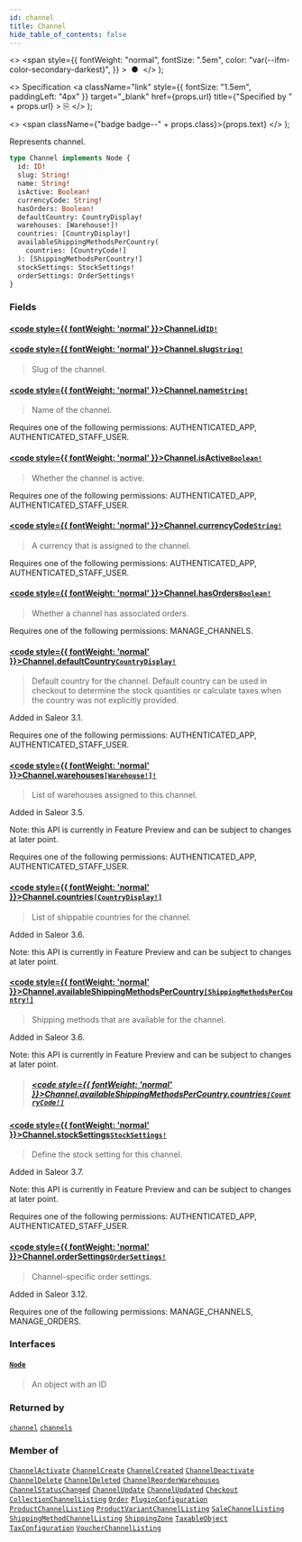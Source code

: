 ```yaml
---
id: channel
title: Channel
hide_table_of_contents: false
---
```


  <>
    <span
      style={{
        fontWeight: "normal",
        fontSize: ".5em",
        color: "var(--ifm-color-secondary-darkest)",
      }}
    >
      &nbsp;●&nbsp;
    </span>
  </>
);

  <>
    Specification
    <a
      className="link"
      style={{ fontSize: "1.5em", paddingLeft: "4px" }}
      target="\_blank"
      href={props.url}
      title={"Specified by " + props.url}
    >
      ⎘
    </a>
  </>
);

  <>
    <span className={"badge badge--" + props.class}>{props.text}</span>
  </>
);

Represents channel.

```graphql
type Channel implements Node {
  id: ID!
  slug: String!
  name: String!
  isActive: Boolean!
  currencyCode: String!
  hasOrders: Boolean!
  defaultCountry: CountryDisplay!
  warehouses: [Warehouse!]!
  countries: [CountryDisplay!]
  availableShippingMethodsPerCountry(
    countries: [CountryCode!]
  ): [ShippingMethodsPerCountry!]
  stockSettings: StockSettings!
  orderSettings: OrderSettings!
}
```

### Fields

#### [<code style={{ fontWeight: 'normal' }}>Channel.<b>id</b></code>](#)<Bullet />[`ID!`](../../api-reference/miscellaneous/scalars/id) <Badge class="secondary" text="non-null"/> <Badge class="secondary" text="scalar"/> <Badge class="secondary" text="miscellaneous"/>

>

#### [<code style={{ fontWeight: 'normal' }}>Channel.<b>slug</b></code>](#)<Bullet />[`String!`](../../api-reference/miscellaneous/scalars/string) <Badge class="secondary" text="non-null"/> <Badge class="secondary" text="scalar"/> <Badge class="secondary" text="miscellaneous"/>

> Slug of the channel.

#### [<code style={{ fontWeight: 'normal' }}>Channel.<b>name</b></code>](#)<Bullet />[`String!`](../../api-reference/miscellaneous/scalars/string) <Badge class="secondary" text="non-null"/> <Badge class="secondary" text="scalar"/> <Badge class="secondary" text="miscellaneous"/>

> Name of the channel.

Requires one of the following permissions: AUTHENTICATED_APP, AUTHENTICATED_STAFF_USER.

>

#### [<code style={{ fontWeight: 'normal' }}>Channel.<b>isActive</b></code>](#)<Bullet />[`Boolean!`](../../api-reference/miscellaneous/scalars/boolean) <Badge class="secondary" text="non-null"/> <Badge class="secondary" text="scalar"/> <Badge class="secondary" text="miscellaneous"/>

> Whether the channel is active.

Requires one of the following permissions: AUTHENTICATED_APP, AUTHENTICATED_STAFF_USER.

>

#### [<code style={{ fontWeight: 'normal' }}>Channel.<b>currencyCode</b></code>](#)<Bullet />[`String!`](../../api-reference/miscellaneous/scalars/string) <Badge class="secondary" text="non-null"/> <Badge class="secondary" text="scalar"/> <Badge class="secondary" text="miscellaneous"/>

> A currency that is assigned to the channel.

Requires one of the following permissions: AUTHENTICATED_APP, AUTHENTICATED_STAFF_USER.

>

#### [<code style={{ fontWeight: 'normal' }}>Channel.<b>hasOrders</b></code>](#)<Bullet />[`Boolean!`](../../api-reference/miscellaneous/scalars/boolean) <Badge class="secondary" text="non-null"/> <Badge class="secondary" text="scalar"/> <Badge class="secondary" text="miscellaneous"/>

> Whether a channel has associated orders.

Requires one of the following permissions: MANAGE_CHANNELS.

>

#### [<code style={{ fontWeight: 'normal' }}>Channel.<b>defaultCountry</b></code>](#)<Bullet />[`CountryDisplay!`](../../api-reference/miscellaneous/objects/country-display) <Badge class="secondary" text="non-null"/> <Badge class="secondary" text="object"/> <Badge class="secondary" text="miscellaneous"/>

> Default country for the channel. Default country can be used in checkout to determine the stock quantities or calculate taxes when the country was not explicitly provided.

Added in Saleor 3.1.

Requires one of the following permissions: AUTHENTICATED_APP, AUTHENTICATED_STAFF_USER.

>

#### [<code style={{ fontWeight: 'normal' }}>Channel.<b>warehouses</b></code>](#)<Bullet />[`[Warehouse!]!`](../../api-reference/products/objects/warehouse) <Badge class="secondary" text="non-null"/> <Badge class="secondary" text="object"/> <Badge class="secondary" text="products"/>

> List of warehouses assigned to this channel.

Added in Saleor 3.5.

Note: this API is currently in Feature Preview and can be subject to changes at later point.

Requires one of the following permissions: AUTHENTICATED_APP, AUTHENTICATED_STAFF_USER.

>

#### [<code style={{ fontWeight: 'normal' }}>Channel.<b>countries</b></code>](#)<Bullet />[`[CountryDisplay!]`](../../api-reference/miscellaneous/objects/country-display) <Badge class="secondary" text="list"/> <Badge class="secondary" text="object"/> <Badge class="secondary" text="miscellaneous"/>

> List of shippable countries for the channel.

Added in Saleor 3.6.

Note: this API is currently in Feature Preview and can be subject to changes at later point.

>

#### [<code style={{ fontWeight: 'normal' }}>Channel.<b>availableShippingMethodsPerCountry</b></code>](#)<Bullet />[`[ShippingMethodsPerCountry!]`](../../api-reference/shipping/objects/shipping-methods-per-country) <Badge class="secondary" text="list"/> <Badge class="secondary" text="object"/> <Badge class="secondary" text="shipping"/>

> Shipping methods that are available for the channel.

Added in Saleor 3.6.

Note: this API is currently in Feature Preview and can be subject to changes at later point.

> ##### [<code style={{ fontWeight: 'normal' }}>Channel.availableShippingMethodsPerCountry.<b>countries</b></code>](#)<Bullet />[`[CountryCode!]`](../../api-reference/miscellaneous/enums/country-code) <Badge class="secondary" text="list"/> <Badge class="secondary" text="enum"/> <Badge class="secondary" text="miscellaneous"/>

#### [<code style={{ fontWeight: 'normal' }}>Channel.<b>stockSettings</b></code>](#)<Bullet />[`StockSettings!`](../../api-reference/miscellaneous/objects/stock-settings) <Badge class="secondary" text="non-null"/> <Badge class="secondary" text="object"/> <Badge class="secondary" text="miscellaneous"/>

> Define the stock setting for this channel.

Added in Saleor 3.7.

Note: this API is currently in Feature Preview and can be subject to changes at later point.

Requires one of the following permissions: AUTHENTICATED_APP, AUTHENTICATED_STAFF_USER.

>

#### [<code style={{ fontWeight: 'normal' }}>Channel.<b>orderSettings</b></code>](#)<Bullet />[`OrderSettings!`](../../api-reference/miscellaneous/objects/order-settings) <Badge class="secondary" text="non-null"/> <Badge class="secondary" text="object"/> <Badge class="secondary" text="miscellaneous"/>

> Channel-specific order settings.

Added in Saleor 3.12.

Requires one of the following permissions: MANAGE_CHANNELS, MANAGE_ORDERS.

>

### Interfaces

#### [`Node`](../../api-reference/miscellaneous/interfaces/node) <Badge class="secondary" text="interface"/> <Badge class="secondary" text="miscellaneous"/>

> An object with an ID

### Returned by

[`channel`](../../api-reference/channels/queries/channel) <Badge class="secondary" text="query"/><Bullet />[`channels`](../../api-reference/channels/queries/channels) <Badge class="secondary" text="query"/>

### Member of

[`ChannelActivate`](../../api-reference/channels/objects/channel-activate) <Badge class="secondary" text="object"/><Bullet />[`ChannelCreate`](../../api-reference/channels/objects/channel-create) <Badge class="secondary" text="object"/><Bullet />[`ChannelCreated`](../../api-reference/channels/objects/channel-created) <Badge class="secondary" text="object"/><Bullet />[`ChannelDeactivate`](../../api-reference/channels/objects/channel-deactivate) <Badge class="secondary" text="object"/><Bullet />[`ChannelDelete`](../../api-reference/channels/objects/channel-delete) <Badge class="secondary" text="object"/><Bullet />[`ChannelDeleted`](../../api-reference/channels/objects/channel-deleted) <Badge class="secondary" text="object"/><Bullet />[`ChannelReorderWarehouses`](../../api-reference/channels/objects/channel-reorder-warehouses) <Badge class="secondary" text="object"/><Bullet />[`ChannelStatusChanged`](../../api-reference/channels/objects/channel-status-changed) <Badge class="secondary" text="object"/><Bullet />[`ChannelUpdate`](../../api-reference/channels/objects/channel-update) <Badge class="secondary" text="object"/><Bullet />[`ChannelUpdated`](../../api-reference/channels/objects/channel-updated) <Badge class="secondary" text="object"/><Bullet />[`Checkout`](../../api-reference/checkout/objects/checkout) <Badge class="secondary" text="object"/><Bullet />[`CollectionChannelListing`](../../api-reference/miscellaneous/objects/collection-channel-listing) <Badge class="secondary" text="object"/><Bullet />[`Order`](../../api-reference/orders/objects/order) <Badge class="secondary" text="object"/><Bullet />[`PluginConfiguration`](../../api-reference/miscellaneous/objects/plugin-configuration) <Badge class="secondary" text="object"/><Bullet />[`ProductChannelListing`](../../api-reference/products/objects/product-channel-listing) <Badge class="secondary" text="object"/><Bullet />[`ProductVariantChannelListing`](../../api-reference/products/objects/product-variant-channel-listing) <Badge class="secondary" text="object"/><Bullet />[`SaleChannelListing`](../../api-reference/miscellaneous/objects/sale-channel-listing) <Badge class="secondary" text="object"/><Bullet />[`ShippingMethodChannelListing`](../../api-reference/shipping/objects/shipping-method-channel-listing) <Badge class="secondary" text="object"/><Bullet />[`ShippingZone`](../../api-reference/shipping/objects/shipping-zone) <Badge class="secondary" text="object"/><Bullet />[`TaxableObject`](../../api-reference/taxes/objects/taxable-object) <Badge class="secondary" text="object"/><Bullet />[`TaxConfiguration`](../../api-reference/taxes/objects/tax-configuration) <Badge class="secondary" text="object"/><Bullet />[`VoucherChannelListing`](../../api-reference/discounts/objects/voucher-channel-listing) <Badge class="secondary" text="object"/>
